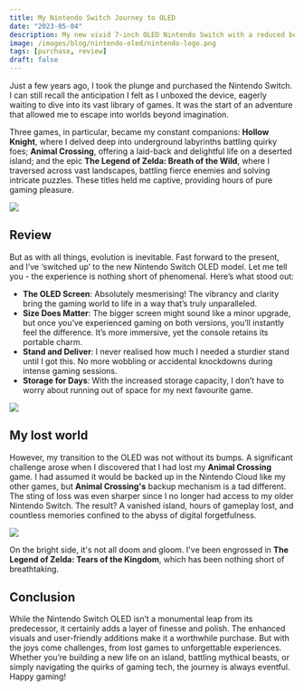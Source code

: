 ```yaml
---
title: My Nintendo Switch Journey to OLED
date: "2023-05-04"
description: My new vivid 7-inch OLED Nintendo Switch with a reduced bezel.
image: /images/blog/nintendo-oled/nintendo-logo.png
tags: [purchase, review]
draft: false
---
```


Just a few years ago, I took the plunge and purchased the Nintendo Switch. I can still recall the anticipation I felt as I unboxed the device, eagerly waiting to dive into its vast library of games. It was the start of an adventure that allowed me to escape into worlds beyond imagination.

Three games, in particular, became my constant companions: **Hollow Knight**, where I delved deep into underground labyrinths battling quirky foes; **Animal Crossing**, offering a laid-back and delightful life on a deserted island; and the epic **The Legend of Zelda: Breath of the Wild**, where I traversed across vast landscapes, battling fierce enemies and solving intricate puzzles. These titles held me captive, providing hours of pure gaming pleasure.

![](/images/blog/nintendo-oled/switch-on.png)

## Review

But as with all things, evolution is inevitable. Fast forward to the present, and I’ve ‘switched up’ to the new Nintendo Switch OLED model. Let me tell you - the experience is nothing short of phenomenal. Here’s what stood out:

- **The OLED Screen**: Absolutely mesmerising! The vibrancy and clarity bring the gaming world to life in a way that’s truly unparalleled.
- **Size Does Matter**: The bigger screen might sound like a minor upgrade, but once you’ve experienced gaming on both versions, you’ll instantly feel the difference. It’s more immersive, yet the console retains its portable charm.
- **Stand and Deliver**: I never realised how much I needed a sturdier stand until I got this. No more wobbling or accidental knockdowns during intense gaming sessions.
- **Storage for Days**: With the increased storage capacity, I don’t have to worry about running out of space for my next favourite game.

![](/images/blog/nintendo-oled/switch-back.png)

## My lost world

However, my transition to the OLED was not without its bumps. A significant challenge arose when I discovered that I had lost my **Animal Crossing** game. I had assumed it would be backed up in the Nintendo Cloud like my other games, but **Animal Crossing's** backup mechanism is a tad different. The sting of loss was even sharper since I no longer had access to my older Nintendo Switch. The result? A vanished island, hours of gameplay lost, and countless memories confined to the abyss of digital forgetfulness.

![](/images/blog/nintendo-oled/my-progress.jpg)

On the bright side, it's not all doom and gloom. I've been engrossed in **The Legend of Zelda: Tears of the Kingdom**, which has been nothing short of breathtaking.

## Conclusion

While the Nintendo Switch OLED isn’t a monumental leap from its predecessor, it certainly adds a layer of finesse and polish. The enhanced visuals and user-friendly additions make it a worthwhile purchase. But with the joys come challenges, from lost games to unforgettable experiences. Whether you’re building a new life on an island, battling mythical beasts, or simply navigating the quirks of gaming tech, the journey is always eventful. Happy gaming!
